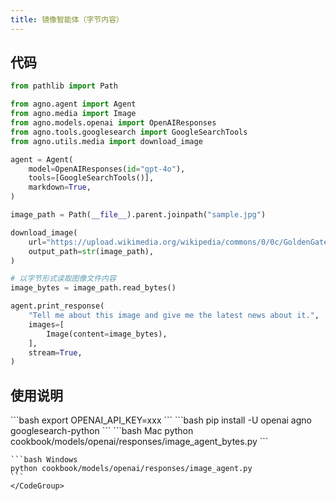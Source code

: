 ```yaml
---
title: 镜像智能体（字节内容）
---
```

## 代码

```python cookbook/models/openai/responses/image_agent_bytes.py
from pathlib import Path

from agno.agent import Agent
from agno.media import Image
from agno.models.openai import OpenAIResponses
from agno.tools.googlesearch import GoogleSearchTools
from agno.utils.media import download_image

agent = Agent(
    model=OpenAIResponses(id="gpt-4o"),
    tools=[GoogleSearchTools()],
    markdown=True,
)

image_path = Path(__file__).parent.joinpath("sample.jpg")

download_image(
    url="https://upload.wikimedia.org/wikipedia/commons/0/0c/GoldenGateBridge-001.jpg",
    output_path=str(image_path),
)

# 以字节形式读取图像文件内容
image_bytes = image_path.read_bytes()

agent.print_response(
    "Tell me about this image and give me the latest news about it.",
    images=[
        Image(content=image_bytes),
    ],
    stream=True,
)
```

## 使用说明

<Steps>
  <Snippet file="create-venv-step.mdx" />

  <Step title="设置您的 API 密钥">
    ```bash
    export OPENAI_API_KEY=xxx
    ```
  </Step>

  <Step title="安装库">
    ```bash
    pip install -U openai agno googlesearch-python
    ```
  </Step>

  <Step title="运行智能体">
    <CodeGroup>
    ```bash Mac
    python cookbook/models/openai/responses/image_agent_bytes.py
    ```

    ```bash Windows
    python cookbook/models/openai/responses/image_agent.py
    ```
    </CodeGroup>
  </Step>
</Steps>
